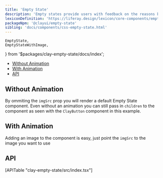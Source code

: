 ```yaml
---
title: 'Empty State'
description: 'Empty states provide users with feedback on the reasons behind the empty state and what they can do to move out of the empty state.'
lexiconDefinition: 'https://liferay.design/lexicon/core-components/empty-states/'
packageNpm: '@clayui/empty-state'
sibling: 'docs/components/css-empty-state.html'
---
```


	EmptyState,
	EmptyStateWithImage,
} from '$packages/clay-empty-state/docs/index';

<div class="nav-toc-absolute">
<div class="nav-toc">

-   [Without Animation](#without-animation)
-   [With Animation](#with-animation)
-   [API](#api)

</div>
</div>

## Without Animation

By ommiting the `imgSrc` prop you will render a default Empty State component.
Even without an animation you can still pass in `children` to the component as seen with the `ClayButton` component in this example.

<EmptyState />

## With Animation

Adding an image to the component is easy, just point the `imgSrc` to the image you want to use

<EmptyStateWithImage />

## API

<div>[APITable "clay-empty-state/src/index.tsx"]</div>
